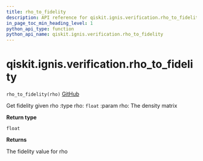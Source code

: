```yaml
---
title: rho_to_fidelity
description: API reference for qiskit.ignis.verification.rho_to_fidelity
in_page_toc_min_heading_level: 1
python_api_type: function
python_api_name: qiskit.ignis.verification.rho_to_fidelity
---
```


<span id="qiskit-ignis-verification-rho-to-fidelity" />

# qiskit.ignis.verification.rho\_to\_fidelity

<span id="qiskit.ignis.verification.rho_to_fidelity" />

`rho_to_fidelity(rho)` [GitHub](https://github.com/qiskit-community/qiskit-ignis/tree/stable/0.5/qiskit/ignis/verification/entanglement/analysis.py "view source code")

Get fidelity given rho :type rho: `float` :param rho: The density matrix

**Return type**

`float`

**Returns**

The fidelity value for rho

